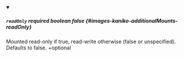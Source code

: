 
<details className="config-field" data-expandable="false" open>
<summary>

##### `readOnly` <span className="config-field-required" data-required="false">required</span> <span className="config-field-type">boolean</span> <span className="config-field-default">false</span> <span className="config-field-enum"></span> {#images-kaniko-additionalMounts-readOnly}

Mounted read-only if true, read-write otherwise (false or unspecified).
Defaults to false.
+optional

</summary>



</details>
